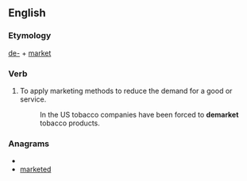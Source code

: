 ==English==
===Etymology===
[[de-]] + [[market]]
===Verb===
{{en-verb}}
#To apply marketing methods to reduce the demand for a good or service.
#:In the US tobacco companies have been forced to '''demarket''' tobacco products.

===Anagrams===
* {{alphagram|adeekmrt}}
* [[marketed#English|marketed]]